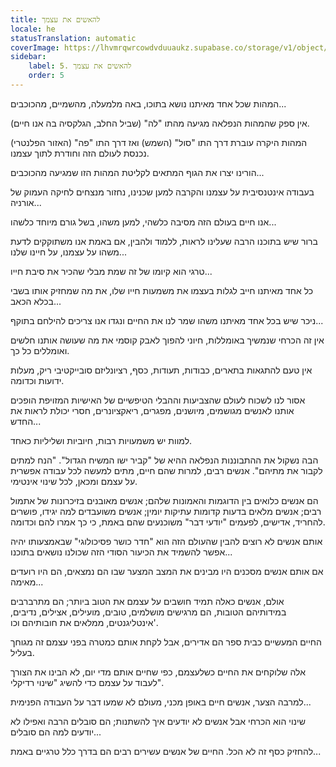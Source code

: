 ```yaml
---
title: להאשים את עצמך
locale: he
statusTranslation: automatic
coverImage: https://lhvmrqwrcowdvduuaukz.supabase.co/storage/v1/object/public/strapi-uploads/small_cover-tratado-de-psicologia-revolucionaria.webp-5e15e1cec4e0ebebcde5d7fc7565d8fd.webp
sidebar:
    label: 5. להאשים את עצמך
    order: 5
---
```

המהות שכל אחד מאיתנו נושא בתוכו, באה מלמעלה, מהשמיים, מהכוכבים...

אין ספק שהמהות הנפלאה מגיעה מהתו "לה" (שביל החלב, הגלקסיה בה אנו חיים).

המהות היקרה עוברת דרך התו "סול" (השמש) ואז דרך התו "פה" (האזור הפלנטרי) נכנסת לעולם הזה וחודרת לתוך עצמנו.

הורינו יצרו את הגוף המתאים לקליטת המהות הזו שמגיעה מהכוכבים...

בעבודה אינטנסיבית על עצמנו והקרבה למען שכנינו, נחזור מנצחים לחיקה העמוק של אורניה...

אנו חיים בעולם הזה מסיבה כלשהי, למען משהו, בשל גורם מיוחד כלשהו...

ברור שיש בתוכנו הרבה שעלינו לראות, ללמוד ולהבין, אם באמת אנו משתוקקים לדעת משהו על עצמנו, על חיינו שלנו...

טרגי הוא קיומו של זה שמת מבלי שהכיר את סיבת חייו...

כל אחד מאיתנו חייב לגלות בעצמו את משמעות חייו שלו, את מה שמחזיק אותו בשבי בכלא הכאב...

ניכר שיש בכל אחד מאיתנו משהו שמר לנו את החיים ונגדו אנו צריכים להילחם בתוקף...

אין זה הכרחי שנמשיך באומללות, חיוני להפוך לאבק קוסמי את מה שעושה אותנו חלשים ואומללים כל כך.

אין טעם להתגאות בתארים, כבודות, תעודות, כסף, רציונליזם סובייקטיבי ריק, מעלות ידועות וכדומה.

אסור לנו לשכוח לעולם שהצביעות וההבלי הטיפשיים של האישיות המזויפת הופכים אותנו לאנשים מגושמים, מיושנים, מפגרים, ריאקציונרים, חסרי יכולת לראות את החדש...

למוות יש משמעויות רבות, חיוביות ושליליות כאחד.

הבה נשקול את ההתבוננות הנפלאה ההיא של "קביר ישו המשיח הגדול". "הנח למתים לקבור את מתיהם". אנשים רבים, למרות שהם חיים, מתים למעשה לכל עבודה אפשרית על עצמם ומכאן, לכל שינוי אינטימי.

הם אנשים כלואים בין הדוגמות והאמונות שלהם; אנשים מאובנים בזיכרונות של אתמול רבים; אנשים מלאים בדעות קדומות עתיקות יומין; אנשים משועבדים למה יגידו, פושרים להחריד, אדישים, לפעמים "יודעי דבר" משוכנעים שהם באמת, כי כך אמרו להם וכדומה.

אותם אנשים לא רוצים להבין שהעולם הזה הוא "חדר כושר פסיכולוגי" שבאמצעותו יהיה אפשר להשמיד את הכיעור הסודי הזה שכולנו נושאים בתוכנו...

אם אותם אנשים מסכנים היו מבינים את המצב המצער שבו הם נמצאים, הם היו רועדים מאימה...

אולם, אנשים כאלה תמיד חושבים על עצמם את הטוב ביותר; הם מתרברבים במידותיהם הטובות, הם מרגישים מושלמים, טובים, מועילים, אצילים, נדיבים, אינטליגנטים, ממלאים את חובותיהם וכו'.

החיים המעשיים כבית ספר הם אדירים, אבל לקחת אותם כמטרה בפני עצמם זה מגוחך בעליל.

אלה שלוקחים את החיים כשלעצמם, כפי שחיים אותם מדי יום, לא הבינו את הצורך לעבוד על עצמם כדי להשיג "שינוי רדיקלי".

למרבה הצער, אנשים חיים באופן מכני, מעולם לא שמעו דבר על העבודה הפנימית...

שינוי הוא הכרחי אבל אנשים לא יודעים איך להשתנות; הם סובלים הרבה ואפילו לא יודעים למה הם סובלים...

להחזיק כסף זה לא הכל. החיים של אנשים עשירים רבים הם בדרך כלל טרגיים באמת...

